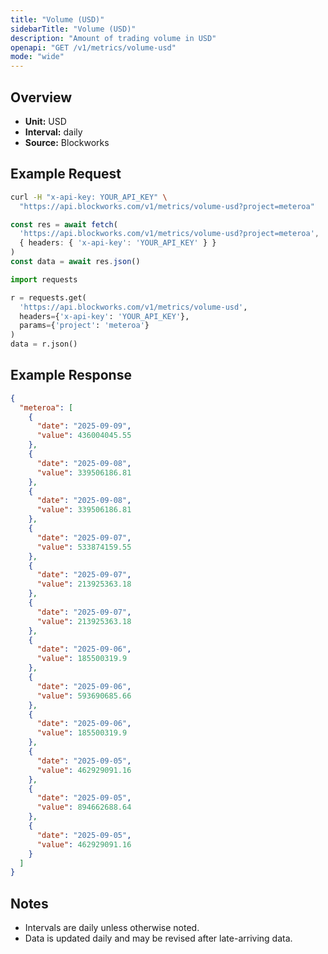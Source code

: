 ```yaml
---
title: "Volume (USD)"
sidebarTitle: "Volume (USD)"
description: "Amount of trading volume in USD"
openapi: "GET /v1/metrics/volume-usd"
mode: "wide"
---
```


## Overview

- **Unit:** USD
- **Interval:** daily
- **Source:** Blockworks

## Example Request

<CodeGroup>

```bash cURL
curl -H "x-api-key: YOUR_API_KEY" \
  "https://api.blockworks.com/v1/metrics/volume-usd?project=meteroa"
```

```typescript TypeScript
const res = await fetch(
  'https://api.blockworks.com/v1/metrics/volume-usd?project=meteroa',
  { headers: { 'x-api-key': 'YOUR_API_KEY' } }
)
const data = await res.json()
```

```python Python
import requests

r = requests.get(
  'https://api.blockworks.com/v1/metrics/volume-usd',
  headers={'x-api-key': 'YOUR_API_KEY'},
  params={'project': 'meteroa'}
)
data = r.json()
```

</CodeGroup>

## Example Response

```json
{
  "meteroa": [
    {
      "date": "2025-09-09",
      "value": 436004045.55
    },
    {
      "date": "2025-09-08",
      "value": 339506186.81
    },
    {
      "date": "2025-09-08",
      "value": 339506186.81
    },
    {
      "date": "2025-09-07",
      "value": 533874159.55
    },
    {
      "date": "2025-09-07",
      "value": 213925363.18
    },
    {
      "date": "2025-09-07",
      "value": 213925363.18
    },
    {
      "date": "2025-09-06",
      "value": 185500319.9
    },
    {
      "date": "2025-09-06",
      "value": 593690685.66
    },
    {
      "date": "2025-09-06",
      "value": 185500319.9
    },
    {
      "date": "2025-09-05",
      "value": 462929091.16
    },
    {
      "date": "2025-09-05",
      "value": 894662688.64
    },
    {
      "date": "2025-09-05",
      "value": 462929091.16
    }
  ]
}
```

## Notes
- Intervals are daily unless otherwise noted.
- Data is updated daily and may be revised after late-arriving data.